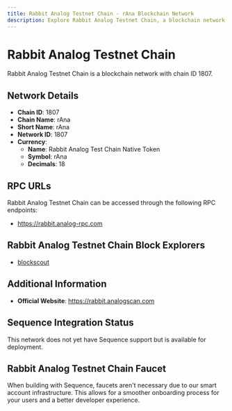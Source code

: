 ```yaml
--- 
title: Rabbit Analog Testnet Chain - rAna Blockchain Network
description: Explore Rabbit Analog Testnet Chain, a blockchain network with chain ID 1807. Learn about its native currency, Rabbit Analog Test Chain Native Token , and how to interact with the network.
---
```


# Rabbit Analog Testnet Chain

Rabbit Analog Testnet Chain is a blockchain network with chain ID 1807.

## Network Details

- **Chain ID**: 1807
- **Chain Name**: rAna
- **Short Name**: rAna
- **Network ID**: 1807
- **Currency**: 
  - **Name**: Rabbit Analog Test Chain Native Token 
  - **Symbol**: rAna
  - **Decimals**: 18

## RPC URLs

Rabbit Analog Testnet Chain can be accessed through the following RPC endpoints:

- https://rabbit.analog-rpc.com

## Rabbit Analog Testnet Chain Block Explorers

- [blockscout](https://rabbit.analogscan.com)

## Additional Information

- **Official Website**: https://rabbit.analogscan.com

## Sequence Integration Status

This network does not yet have Sequence support but is available for deployment.

## Rabbit Analog Testnet Chain Faucet

When building with Sequence, faucets aren't necessary due to our smart account infrastructure. This allows for a smoother onboarding process for your users and a better developer experience.
